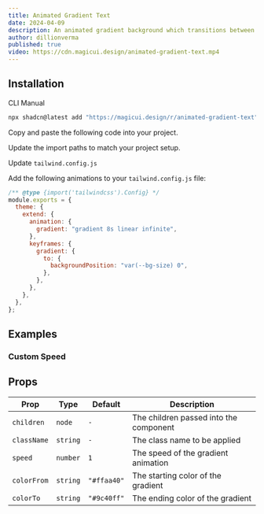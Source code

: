 ```yaml
---
title: Animated Gradient Text
date: 2024-04-09
description: An animated gradient background which transitions between colors for text.
author: dillionverma
published: true
video: https://cdn.magicui.design/animated-gradient-text.mp4
---
```


<ComponentPreview name="animated-gradient-text-demo" />

## Installation

<Tabs defaultValue="cli">

<TabsList>
  <TabsTrigger value="cli">CLI</TabsTrigger>
  <TabsTrigger value="manual">Manual</TabsTrigger>
</TabsList>
<TabsContent value="cli">

```bash
npx shadcn@latest add "https://magicui.design/r/animated-gradient-text"
```

</TabsContent>

<TabsContent value="manual">

<Steps>

<Step>Copy and paste the following code into your project.</Step>

<ComponentSource name="animated-gradient-text" />

<Step>Update the import paths to match your project setup.</Step>

<Step>Update `tailwind.config.js`</Step>

Add the following animations to your `tailwind.config.js` file:

```js title="tailwind.config.js" {5-14}
/** @type {import('tailwindcss').Config} */
module.exports = {
  theme: {
    extend: {
      animation: {
        gradient: "gradient 8s linear infinite",
      },
      keyframes: {
        gradient: {
          to: {
            backgroundPosition: "var(--bg-size) 0",
          },
        },
      },
    },
  },
};
```

</Steps>

</TabsContent>

</Tabs>

## Examples

### Custom Speed

<ComponentPreview name="animated-gradient-text-demo-2" />

## Props

| Prop        | Type     | Default     | Description                            |
| ----------- | -------- | ----------- | -------------------------------------- |
| `children`  | `node`   | `-`         | The children passed into the component |
| `className` | `string` | `-`         | The class name to be applied           |
| `speed`     | `number` | `1`         | The speed of the gradient animation    |
| `colorFrom` | `string` | `"#ffaa40"` | The starting color of the gradient     |
| `colorTo`   | `string` | `"#9c40ff"` | The ending color of the gradient       |
